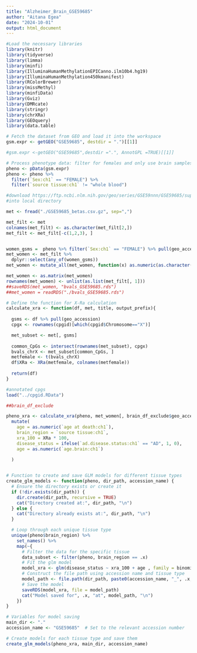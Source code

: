 ```yaml
---
title: "Alzheimer_Brain_GSE59685"
author: "Aitana Egea"
date: "2024-10-01"
output: html_document
---
```



```r
#Load the necessary libraries
library(knitr)
library(tidyverse)
library(limma)
library(minfi)
library(IlluminaHumanMethylationEPICanno.ilm10b4.hg19)
library(IlluminaHumanMethylation450kmanifest)
library(RColorBrewer)
library(missMethyl)
library(minfiData)
library(Gviz)
library(DMRcate)
library(stringr)
library(chrXRa)
library(GEOquery)
library(data.table)
```

```r
# Fetch the dataset from GEO and load it into the workspace
gsm.expr <- getGEO("GSE59685", destdir = ".")[[1]]

#gsm.expr <-getGEO("GSE59685",destdir =".", AnnotGPL =TRUE)[[1]]

```

```r
# Process phenotype data: filter for females and only use brain samples
pheno <- pData(gsm.expr)
pheno <- pheno %>% 
  filter(`Sex:ch1` == "FEMALE") %>%
  filter(`source tissue:ch1` != "whole blood")

```

```r
#download https://ftp.ncbi.nlm.nih.gov/geo/series/GSE59nnn/GSE59685/suppl/GSE59685%5Fbetas.csv.gz
#into local directory

met <- fread("./GSE59685_betas.csv.gz", sep=",")

met_filt <- met
colnames(met_filt) <- as.character(met_filt[2,])
met_filt <- met_filt[-c(1,2,3), ]


women_gsms =  pheno %>% filter(`Sex:ch1` == "FEMALE") %>% pull(geo_accession)
met_women <- met_filt %>%
  dplyr::select(any_of(women_gsms))
met_women <- mutate_all(met_women, function(x) as.numeric(as.character(x)))
```


```r
met_women <- as.matrix(met_women)
rownames(met_women) <- unlist(as.list(met_filt[, 1]))
##saveRDS(met_women, "bvals_GSE59685.rds")
##met_women = readRDS("./bvals_GSE59685.rds")
```



```r

# Define the function for X-Ra calculation
calculate_xra <- function(df, met, title, output_prefix){
  
  gsms <- df %>% pull(geo_accession)
  cpgx <- rownames(cpgid)[which(cpgid$Chromosome=="X")]

  met_subset <- met[, gsms]
  
  common_CpGs <- intersect(rownames(met_subset), cpgx)
  bvals_chrX <- met_subset[common_CpGs, ]
  metfemale <- t(bvals_chrX)
  df$XRa <- XRa(metfemale, colnames(metfemale))
 
  return(df)
}


```

```r
#annotated cpgs
load("../cpgid.RData")

##brain_df_exclude

pheno_xra <- calculate_xra(pheno, met_women[, brain_df_exclude$geo_accession]) %>% filter(`ad.disease.status:ch1` != "Exclude") %>%
  mutate(
    age = as.numeric(`age at death:ch1`), 
    brain_region = `source tissue:ch1`, 
    xra_100 = XRa * 100, 
    disease_status = ifelse(`ad.disease.status:ch1` == "AD", 1, 0), 
    age = as.numeric(`age.brain:ch1`)
 
  )


# Function to create and save GLM models for different tissue types
create_glm_models <- function(pheno, dir_path, accession_name) {
  # Ensure the directory exists or create it
  if (!dir.exists(dir_path)) {
    dir.create(dir_path, recursive = TRUE)
    cat("Directory created at:", dir_path, "\n")
  } else {
    cat("Directory already exists at:", dir_path, "\n")
  }

  # Loop through each unique tissue type
  unique(pheno$brain_region) %>%
    set_names() %>%
    map(~{
      # Filter the data for the specific tissue
      data_subset <- filter(pheno, brain_region == .x)
      # Fit the glm model
      model_xra <- glm(disease_status ~ xra_100 + age , family = binomial, data = data_subset)
      # Construct the file path using accession name and tissue type
      model_path <- file.path(dir_path, paste0(accession_name, "_", .x, "_xra_glm.rds"))
      # Save the model
      saveRDS(model_xra, file = model_path)
      cat("Model saved for", .x, "at", model_path, "\n")
    })
}

# Variables for model saving
main_dir <- "."
accession_name <- "GSE59685"  # Set to the relevant accession number

# Create models for each tissue type and save them
create_glm_models(pheno_xra, main_dir, accession_name)

```